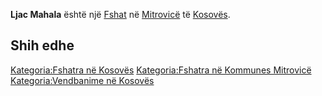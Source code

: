 {{Fshat në Kosovës
 | Emri                = Ljac Mahala
| srp_N_name = Ljac Mahala
| srp_N_FULL_NAME_RO = Ljac Mahala
| srp_N_FULL_NAME_ND_RO = Ljac Mahala
| srp_N_SORT_NAME_RG = LJACMAHALA
| srp_N_FULL_NAME_RG = Ljac Mahala
| srp_N_FULL_NAME_ND_RG = Ljac Mahala
| srp_NS_name = Љац Махала
| srp_NS_FULL_NAME_RO = Љац Махала
| srp_NS_FULL_NAME_ND_RO = Љац Махала
| srp_NS_SORT_NAME_RG = ЉАЦМАХАЛА
| srp_NS_FULL_NAME_RG = Љац Махала
| srp_NS_FULL_NAME_ND_RG = Љац Махала

 | Emri (Rasa dhanore) = 
 | Figura              = 
 | Shteti              = Kosovo
 | Komuna              = Mitrovicë
 | Kodi postar         = 
 | Sipërfaqja          = 

 | Popullsia           = 

 | Regj. i popullsisë  = 
 | Dend. e popullsisë  = 
 | Faqja zyrtare       = 
 <!--- Koordinatat ----> 
 | Gjerësia            = 42.537778
 | Gjatësia            = 20.731389
 | Lartësia            = 
}}
'''Ljac Mahala''' është një [[Fshat]] në [[Mitrovicë]] të [[Kosovës]].

<!-- == Gjeografia == -->
<!-- == Historia == -->
<!-- == Demografia == -->
== Shih edhe ==
{{Komuna Mitrovicë}}
{{Kosovo-Administrata-Cung}}

[[Kategoria:Fshatra në Kosovës]]
[[Kategoria:Fshatra në Kommunes Mitrovicë]]
[[Kategoria:Vendbanime në Kosovës]]